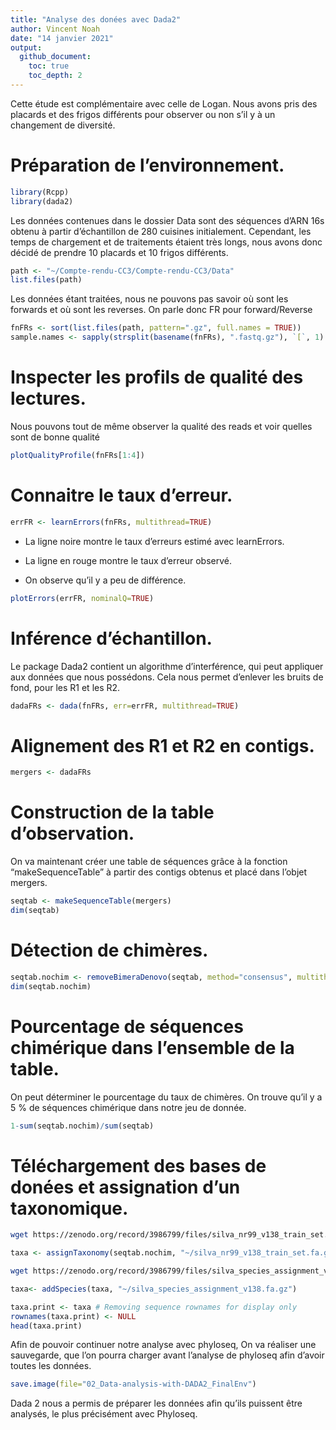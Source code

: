 ```yaml
---
title: "Analyse des donées avec Dada2"
author: Vincent Noah
date: "14 janvier 2021"
output:
  github_document:
    toc: true
    toc_depth: 2
---
```


Cette étude est complémentaire avec celle de Logan. Nous avons pris des placards et des frigos différents pour observer ou non s'il y à un changement de diversité.

# Préparation de l'environnement.


```r
library(Rcpp)
library(dada2)
```

Les données contenues dans le dossier Data sont des séquences d'ARN 16s obtenu à partir d'échantillon de 280 cuisines initialement. Cependant, les temps de chargement et de traitements étaient très longs, nous avons donc décidé de prendre 10 placards et 10 frigos différents.

 
```r
path <- "~/Compte-rendu-CC3/Compte-rendu-CC3/Data"
list.files(path)
```

Les données étant traitées, nous ne pouvons pas savoir où sont les forwards et où sont les reverses. On parle donc FR pour forward/Reverse

```r
fnFRs <- sort(list.files(path, pattern=".gz", full.names = TRUE))
sample.names <- sapply(strsplit(basename(fnFRs), ".fastq.gz"), `[`, 1)
```


# Inspecter les profils de qualité des lectures.

Nous pouvons tout de même observer la qualité des reads et voir quelles sont de bonne qualité


```r
plotQualityProfile(fnFRs[1:4])
```




# Connaitre le taux d'erreur.


```r
errFR <- learnErrors(fnFRs, multithread=TRUE)
```


* La ligne noire montre le taux d'erreurs estimé avec learnErrors.



* La ligne en rouge montre le taux d'erreur observé.



* On observe qu'il y a peu de différence.

```r
plotErrors(errFR, nominalQ=TRUE)
```

# Inférence d'échantillon.

Le package Dada2 contient un algorithme d'interférence, qui peut appliquer aux données que nous possédons. Cela nous permet d'enlever les bruits de fond, pour les R1 et les R2.

```r
dadaFRs <- dada(fnFRs, err=errFR, multithread=TRUE)
```
 


# Alignement des R1 et R2 en contigs.



```r
mergers <- dadaFRs
```



# Construction de la table d'observation.

On va maintenant créer une table de séquences grâce à la fonction "makeSequenceTable" à partir des contigs obtenus et placé dans l'objet mergers.

```r
seqtab <- makeSequenceTable(mergers)
dim(seqtab)
```


# Détection de chimères.

```r
seqtab.nochim <- removeBimeraDenovo(seqtab, method="consensus", multithread=TRUE, verbose=TRUE)
dim(seqtab.nochim)
```

# Pourcentage de séquences chimérique dans l'ensemble de la table.

On peut déterminer le pourcentage du taux de chimères. On trouve qu'il y a 5 % de séquences chimérique dans notre jeu de donnée.

```r
1-sum(seqtab.nochim)/sum(seqtab)
```


# Téléchargement des bases de donées et assignation d'un taxonomique.

```bash
wget https://zenodo.org/record/3986799/files/silva_nr99_v138_train_set.fa.gz
```

```r
taxa <- assignTaxonomy(seqtab.nochim, "~/silva_nr99_v138_train_set.fa.gz", multithread=TRUE)
```

```bash
wget https://zenodo.org/record/3986799/files/silva_species_assignment_v138.fa.gz
```

```r
taxa<- addSpecies(taxa, "~/silva_species_assignment_v138.fa.gz")
```



```r
taxa.print <- taxa # Removing sequence rownames for display only
rownames(taxa.print) <- NULL
head(taxa.print)
```




Afin de pouvoir continuer notre analyse avec phyloseq, On va réaliser une sauvegarde, que l'on pourra charger avant l'analyse de phyloseq afin d'avoir toutes les données.

```r
save.image(file="02_Data-analysis-with-DADA2_FinalEnv")
```


Dada 2 nous a permis de préparer les données afin qu'ils puissent être analysés, le plus précisément avec Phyloseq. 